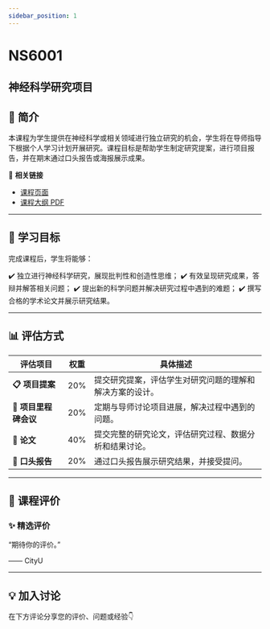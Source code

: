 ```yaml
---
sidebar_position: 1
---
```


# NS6001
## 神经科学研究项目

## **📘 简介**
本课程为学生提供在神经科学或相关领域进行独立研究的机会，学生将在导师指导下根据个人学习计划开展研究。课程目标是帮助学生制定研究提案，进行项目报告，并在期末通过口头报告或海报展示成果。

🔗 **相关链接**
- [课程页面](https://www.cityu.edu.hk/catalogue/pg/202425/course/NS6001.htm)
- [课程大纲 PDF](https://www.cityu.edu.hk/catalogue/pg/202425/course/NS6001.pdf)

---

## **🎯 学习目标**

完成课程后，学生将能够：

✔️ 独立进行神经科学研究，展现批判性和创造性思维；
✔️ 有效呈现研究成果，答辩并解答相关问题；
✔️ 提出新的科学问题并解决研究过程中遇到的难题；
✔️ 撰写合格的学术论文并展示研究结果。

---

## **📊 评估方式**

| **评估项目**          | **权重** | **具体描述**                                                                                     |
|----------------------|---------|-----------------------------------------------------------------------------------------------|
| **📋 项目提案**       | 20%     | 提交研究提案，评估学生对研究问题的理解和解决方案的设计。                                        |
| **📝 项目里程碑会议** | 20%     | 定期与导师讨论项目进展，解决过程中遇到的问题。                                                   |
| **📄 论文**           | 40%     | 提交完整的研究论文，评估研究过程、数据分析和结果讨论。                                          |
| **🎤 口头报告**       | 20%     | 通过口头报告展示研究结果，并接受提问。                                                          |

---

## **💬 课程评价**

### ✨ **精选评价**
<div className={commentStyles.commentBox}>
    <p className={commentStyles.commentText}>
        “期待你的评价。”
    </p>
    <p className={commentStyles.commentAuthor}>—— CityU</p>
</div>

---

## **💡 加入讨论**

在下方评论分享您的评价、问题或经验👇
<Utterances />